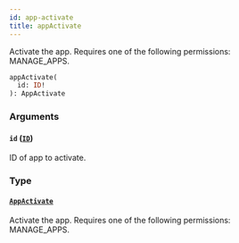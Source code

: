 ```yaml
---
id: app-activate
title: appActivate
---
```


Activate the app. Requires one of the following permissions: MANAGE_APPS.

```graphql
appActivate(
  id: ID!
): AppActivate
```

### Arguments

#### `id` ([`ID`](../../../developer/api-reference/scalars/id))

ID of app to activate.

### Type

#### [`AppActivate`](../../../developer/api-reference/objects/app-activate)

Activate the app. Requires one of the following permissions: MANAGE_APPS.
